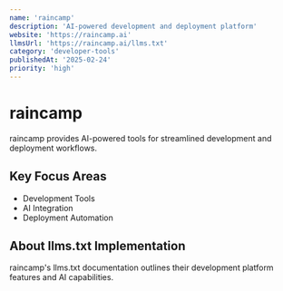 ```yaml
---
name: 'raincamp'
description: 'AI-powered development and deployment platform'
website: 'https://raincamp.ai'
llmsUrl: 'https://raincamp.ai/llms.txt'
category: 'developer-tools'
publishedAt: '2025-02-24'
priority: 'high'
---
```


# raincamp

raincamp provides AI-powered tools for streamlined development and deployment workflows.

## Key Focus Areas

- Development Tools
- AI Integration
- Deployment Automation

## About llms.txt Implementation

raincamp's llms.txt documentation outlines their development platform features and AI capabilities.
